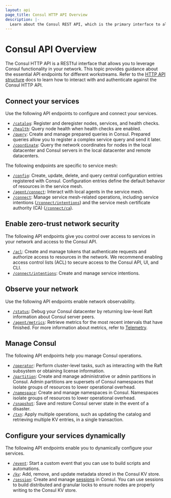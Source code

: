 ```yaml
---
layout: api
page_title: Consul HTTP API Overview
description: |-
  Learn about the Consul REST API, which is the primary interface to all functionality available in Consul.
---
```


# Consul API Overview

The Consul HTTP API is a RESTful interface that allows you to leverage Consul functionality in your network. This topic provides guidance about the essential API endpoints for different workstreams. Refer to the [HTTP API structure](/api-docs/api-structure) docs to learn how to interact with and authenticate against the Consul HTTP API.

## Connect your services

Use the following API endpoints to configure and connect your services.

- [`/catalog`](/api-docs/catalog): Register and deregister nodes, services, and health checks.
- [`/health`](/api-docs/health): Query node health when health checks are enabled.
- [`/query`](/api-docs/query): Create and manage prepared queries in Consul. Prepared queries allow you to register a complex service query and send it later.
- [`/coordinate`](/api-docs/coordinate): Query the network coordinates for nodes in the local datacenter and Consul servers in the local datacenter and remote datacenters.

The following endpoints are specific to service mesh:

- [`/config`](/api-docs/config): Create, update, delete, and query central configuration entries registered with Consul. Configuration entries define the default behavior of resources in the service mesh.
- [`/agent/connect`](/api-docs/agent/connect): Interact with local agents in the service mesh.
- [`/connect`](/api-docs/connect): Manage service mesh-related operations, including service intentions ([`/connect/intentions`](/api-docs/connect/intentions)) and the service mesh certificate authority (CA) ([`/connect/ca`](/api-docs/connect/ca)).


## Enable zero-trust network security

The following API endpoints give you control over access to services in your network and access to the Consul API.

- [`/acl`](/api-docs/acl): Create and manage tokens that authenticate requests and authorize access to resources in the network. We recommend enabling access control lists (ACL) to secure access to the Consul API, UI, and CLI.
- [`/connect/intentions`](/api-docs/connect/intentions): Create and manage service intentions.

## Observe your network

Use the following API endpoints enable network observability.

- [`/status`](/api-docs/status): Debug your Consul datacenter by returning low-level Raft information about Consul server peers.
- [`/agent/metrics`](/api-docs/agent#view-metrics): Retrieve metrics for the most recent intervals that have finished. For more information about metrics, refer to [Telemetry](/docs/agent/telemetry).


## Manage Consul

The following API endpoints help you manage Consul operations.

- [`/operator`](/api-docs/operator): Perform cluster-level tasks, such as interacting with the Raft subsystem or obtaining license information.
- [`/partition`](/api-docs/admin-partitions): Create and manage administrative or admin partitions in Consul. Admin partitions are supersets of Consul namespaces that isolate groups of resources to lower operational overhead.
- [`/namespace`](/api-docs/namespaces): Create and manage namespaces in Consul. Namespaces isolate groups of resources to lower operational overhead.
- [`/snapshot`](/api-docs/snapshot): Save and restore Consul server state in the event of a disaster.
- [`/txn`](/api-docs/txn): Apply multiple operations, such as updating the catalog and retrieving multiple KV entries, in a single transaction.

## Configure your services dynamically

The following API endpoints enable you to dynamically configure your services.

- [`/event`](/api-docs/event): Start a custom event that you can use to build scripts and automations.
- [`/kv`](/api-docs/kv): Add, remove, and update metadata stored in the Consul KV store.
- [`/session`](/api-docs/session): Create and manage [sessions](/docs/dynamic-app-config/sessions) in Consul. You can use sessions to build distributed and granular locks to ensure nodes are properly writing to the Consul KV store.
